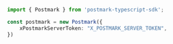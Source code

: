 ```typescript index.ts
import { Postmark } from 'postmark-typescript-sdk';

const postmark = new Postmark({
    xPostmarkServerToken: "X_POSTMARK_SERVER_TOKEN",
})